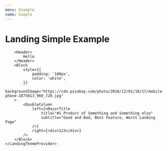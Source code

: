 ```yaml
---
menu: Example
name: Simple
---
```



# Landing Simple Example

<div style={{ border: '2px solid black' }}>
    <LandingThemeProvider value={{}}>

        <Header>
            Hello
        </Header>
        <Block
            style={{
                padding: '100px',
                color: 'white',
            }}
            backgroundImage="https://cdn.pixabay.com/photo/2016/12/01/18/17/mobile-phone-1875813_960_720.jpg"
        >
            <DoubleColumn
                left={<MajorTitle
                    title="#1 Product of Something and Something else"
                    subtitle="Good and Bad, Best Feature, Worst Landing Page"
                />}
                right={<div>123</div>}
            />
        </Block>
    </LandingThemeProvider>
</div>
